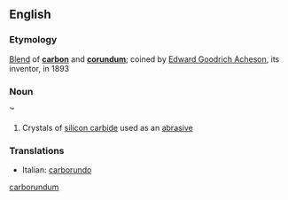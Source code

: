==English==
===Etymology===
[[Blend]] of '''[[carbon]]''' and '''[[corundum]]'''; coined by [[w:Edward Goodrich Acheson|Edward Goodrich Acheson]], its inventor, in 1893
[[Category:Portmanteaus|carborundum]]

===Noun===
{{wikipedia}}
{{en-noun-unc}}&trade;

#Crystals of [[silicon carbide]] used as an [[abrasive]]

===Translations===
{{top}}
*Italian: [[carborundo]]
{{mid}}
{{bottom}}